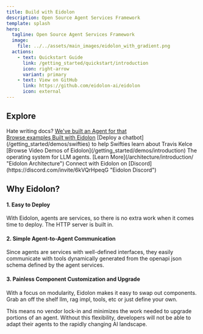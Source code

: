 ```yaml
---
title: Build with Eidolon
description: Open Source Agent Services Framework
template: splash
hero:
  tagline: Open Source Agent Services Framework
  image:
    file: ../../assets/main_images/eidolon_with_gradient.png
  actions:
    - text: Quickstart Guide
      link: /getting_started/quickstart/introduction
      icon: right-arrow
      variant: primary
    - text: View on GitHub
      link: https://github.com/eidolon-ai/eidolon
      icon: external
---
```



## Explore

<CardGrid>
	<Card title="Examples" icon="pencil">
		Hate writing docs? <a target="_blank" title="Code Search Example" href="https://github.com/eidolon-ai/eidolon/tree/main/examples/eidolon_examples/code_search">We've built an Agent for that</a>
		<br/>
		<a target="_blank" title="" href="https://github.com/eidolon-ai/eidolon/tree/main/examples/eidolon_examples">Browse examples Built with Eidolon</a>
	</Card>
	<Card title="Demos" icon="youtube">
		[Deploy a chatbot](/getting_started/demos/swifties) to help Swifties learn about Travis Kelce
		<br/>
		[Browse Video Demos of Eidolon](/getting_started/demos/introduction)
	</Card>
	<Card title="Architecture" icon="open-book">
		The operating system for LLM agents. [Learn More](/architecture/introduction/ "Eidolon Architecture")
	</Card>
	<Card title="Community" icon="discord">
		Connect with Eidolon on [Discord](https://discord.com/invite/6kVQrHpeqG "Eidolon Discord")
	</Card>
</CardGrid>

## Why Eidolon?
#### 1. Easy to Deploy
With Eidolon, agents are services, so there is no extra work when it comes time to deploy. The HTTP server is built in.
#### 2. Simple Agent-to-Agent Communication
Since agents are services with well-defined interfaces, they easily communicate with tools dynamically generated from the openapi json schema defined by the agent services.
#### 3. Painless Component Customization and Upgrade
With a focus on modularity, Eidolon makes it easy to swap out components. Grab an off the shelf llm, rag impl, tools, etc or just define your own.

This means no vendor lock-in and minimizes the work needed to upgrade portions of an agent. Without this flexibility, developers will not be able to adapt their agents to the rapidly changing AI landscape.